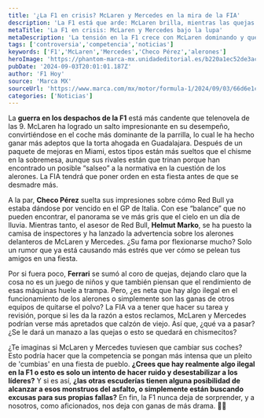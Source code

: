 ```yaml
---
title: '¿La F1 en crisis? McLaren y Mercedes en la mira de la FIA'
description: 'La F1 está que arde: McLaren brilla, mientras las quejas sobre alerones llenan de tensión la temporada. ¿Trampa o excusas? Descúbrelo aquí.'
metaTitle: 'La F1 en crisis: McLaren y Mercedes bajo la lupa'
metaDescription: 'La tensión en la F1 crece con McLaren dominando y quejas sobre alerones. ¿Es un escándalo o solo ruido? Entérate de todo aquí.'
tags: ['controversia','competencia','noticias']
keywords: ['F1','McLaren','Mercedes','Checo Pérez','alerones']
heroImage: 'https://phantom-marca-mx.unidadeditorial.es/b220a1ec52de3acd6f7ed871eaa514dc/resize/600/mx/assets/multimedia/imagenes/2024/09/03/17253588792868.jpg'
pubDate: '2024-09-03T20:01:01.187Z'
author: 'F1 Hoy'
source: 'Marca MX'
sourceUrl: 'https://www.marca.com/mx/motor/formula-1/2024/09/03/66d6e1cd22601db77b8b4593.html'
categories: ['Noticias']
---
```

La **guerra en los despachos de la F1** está más candente que telenovela de las 9. McLaren ha logrado un salto impresionante en su desempeño, convirtiéndose en el coche más dominante de la parrilla, lo cual le ha hecho ganar más adeptos que la torta ahogada en Guadalajara. Después de un paquete de mejoras en Miami, estos tipos están más sueltos que el chisme en la sobremesa, aunque sus rivales están que trinan porque han encontrado un posible “salseo” a la normativa en la cuestión de los alerones. La FIA tendrá que poner orden en esta fiesta antes de que se desmadre más.

A la par, **Checo Pérez** suelta sus impresiones sobre cómo Red Bull ya estaba dándose por vencido en el GP de Italia. Con ese “balance” que no pueden encontrar, el panorama se ve más gris que el cielo en un día de lluvia. Mientras tanto, el asesor de Red Bull, **Helmut Marko**, se ha puesto la camisa de inspectores y ha lanzado la advertencia sobre los alerones delanteros de McLaren y Mercedes. ¿Su fama por flexionarse mucho? Solo un rumor que ya está causando más estrés que ver cómo se pelean tus amigos en una fiesta. 

Por si fuera poco, **Ferrari** se sumó al coro de quejas, dejando claro que la cosa no es un juego de niños y que también piensan que el rendimiento de esas máquinas huele a trampa. Pero, ¿es neta que hay algo ilegal en el funcionamiento de los alerones o simplemente son las ganas de otros equipos de quitarse el polvo? La FIA va a tener que hacer su tarea y revisión, porque si les da la razón a estos reclamos, McLaren y Mercedes podrían verse más apretados que calzón de viejo. Así que, ¿qué va a pasar? ¿Se le dará un manazo a las quejas o esto se quedará en chismecitos?

¿Te imaginas si McLaren y Mercedes tuviesen que cambiar sus coches? Esto podría hacer que la competencia se pongan más intensa que un pleito de 'cumbias' en una fiesta de pueblo. **¿Crees que hay realmente algo ilegal en la F1 o esto es solo un intento de hacer ruido y desestabilizar a los líderes?**  Y si es así, **¿las otras escuderías tienen alguna posibilidad de alcanzar a esos monstruos del asfalto, o simplemente están buscando excusas para sus propias fallas?** En fin, la F1 nunca deja de sorprender, y a nosotros, como aficionados, nos deja con ganas de más drama. 🍿🏁


